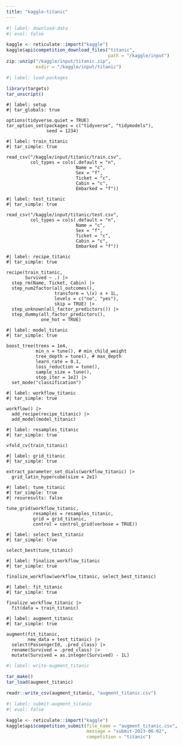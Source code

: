 ```yaml
---
title: "kaggle-titanic"
---
```


```r
#| label: download-data
#| eval: false

kaggle <- reticulate::import("kaggle")
kaggle$api$competition_download_files("titanic",
                                      path = "/kaggle/input")
zip::unzip("/kaggle/input/titanic.zip",
           exdir = "/kaggle/input/titanic")

```

```r
#| label: load-packages

library(targets)
tar_unscript()

```

```targets
#| label: setup
#| tar_globals: true

options(tidyverse.quiet = TRUE)
tar_option_set(packages = c("tidyverse", "tidymodels"),
               seed = 1234)

```

```targets
#| label: train_titanic
#| tar_simple: true

read_csv("/kaggle/input/titanic/train.csv",
         col_types = cols(.default = "n",
                          Name = "c",
                          Sex = "f",
                          Ticket = "c",
                          Cabin = "c",
                          Embarked = "f"))

```

```targets
#| label: test_titanic
#| tar_simple: true

read_csv("/kaggle/input/titanic/test.csv",
         col_types = cols(.default = "n",
                          Name = "c",
                          Sex = "f",
                          Ticket = "c",
                          Cabin = "c",
                          Embarked = "f"))

```

```targets
#| label: recipe_titanic
#| tar_simple: true

recipe(train_titanic,
       Survived ~ .) |> 
  step_rm(Name, Ticket, Cabin) |> 
  step_num2factor(all_outcomes(),
                  transform = \(x) x + 1L,
                  levels = c("no", "yes"),
                  skip = TRUE) |> 
  step_unknown(all_factor_predictors()) |> 
  step_dummy(all_factor_predictors(),
             one_hot = TRUE)

```

```targets
#| label: model_titanic
#| tar_simple: true

boost_tree(trees = 1e4, 
           min_n = tune(), # min_child_weight
           tree_depth = tune(), # max_depth 
           learn_rate = 0.1, 
           loss_reduction = tune(), 
           sample_size = tune(),
           stop_iter = 1e2) |> 
  set_mode("classification")

```

```targets
#| label: workflow_titanic
#| tar_simple: true

workflow() |> 
  add_recipe(recipe_titanic) |> 
  add_model(model_titanic)

```

```targets
#| label: resamples_titanic
#| tar_simple: true

vfold_cv(train_titanic)

```

```targets
#| label: grid_titanic
#| tar_simple: true

extract_parameter_set_dials(workflow_titanic) |> 
  grid_latin_hypercube(size = 2e1)

```

```targets
#| label: tune_titanic
#| tar_simple: true
#| resuresults: false

tune_grid(workflow_titanic,
          resamples = resamples_titanic,
          grid = grid_titanic,
          control = control_grid(verbose = TRUE))

```

```targets
#| label: select_best_titanic
#| tar_simple: true

select_best(tune_titanic)

```

```targets
#| label: finalize_workflow_titanic
#| tar_simple: true

finalize_workflow(workflow_titanic, select_best_titanic)

```

```targets
#| label: fit_titanic
#| tar_simple: true

finalize_workflow_titanic |>
  fit(data = train_titanic)

```

```targets
#| label: augment_titanic
#| tar_simple: true

augment(fit_titanic,
        new_data = test_titanic) |>
  select(PassengerId, .pred_class) |>
  rename(Survived = .pred_class) |>
  mutate(Survived = as.integer(Survived) - 1L)

```

```r
#| label: write-augment_titanic

tar_make()
tar_load(augment_titanic)

readr::write_csv(augment_titanic, "augment_titanic.csv")

```

```r
#| label: submit-augment_titanic
#| eval: false

kaggle <- reticulate::import("kaggle")
kaggle$api$competition_submit(file_name = "augment_titanic.csv", 
                              message = "submit-2023-06-02",
                              competition = "titanic")

```
